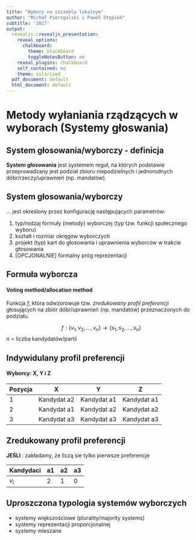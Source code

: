```yaml
---
title: "Wybory na szczeblu lokalnym"
author: "Michał Pierzgalski i Paweł Stępień"
subtitle: '2017'
output:
  revealjs::revealjs_presentation:
    reveal_options:
      chalkboard:
        theme: blackboard
        toggleNotesButton: no
    reveal_plugins: chalkboard
    self_contained: no
    theme: solarized
  pdf_document: default
  html_document: default
---
```


# Metody wyłaniania rządzących w wyborach (Systemy głoswania)

## System głosowania/wyborczy - definicja

**System głosowania** jest systemem reguł, na których podstawie
przeprowadzany jest podział zbioru niepodzielnych i jednorodnych dóbr/rzeczy/uprawnień (np. mandatów).

## System głosowania/wyborczy

... jest określony przez konfigurację następujących parametrów:

1. typ/rodzaj formuły (metody) wyborczej (typ tzw. funkcji społecznego wyboru)
2. kształt i rozmiar okręgów wyborczych
3. projekt (typ) kart do głosowania i uprawnienia wyborców w trakcie głosowania
4. [OPCJONALNIE] formalny próg reprezentacji

## Formuła wyborcza

#### Voting method/allocation method

Funkcja $f$, która odwzorowuje tzw. *zredukowany profil preferencji* głosujących na zbiór dóbr/uprawnień (np. mandatów) przeznaczonych do podziału.

$$f : \{v_1, v_2, ..., v_n\} \rightarrow \{s_1, s_2, ..., s_n\}$$
$n$ = liczba kandydatów/partii

## Indywidulany profil preferencji

#### Wyborcy: X, Y i Z

| Pozycja | X | Y | Z |
| - | - | - | - |
| 1 | Kandydat a2 | Kandydat a1 | Kandydat a1 |
| 2 | Kandydat a1 | Kandydat a2 | Kandydat a2 |
| 3 | Kandydat a3 | Kandydat a3 | Kandydat a3 |

## Zredukowany profil preferencji

**JEŚLI** : zakładamy, że liczą sie tylko pierwsze preferencje

|    Kandydaci   | a1 | a2 | a3 |
| -     | - | - | - |
| $v_i$ | 2 | 1 | 0 |



## Uproszczona typologia systemów wyborczych

- systemy większościowe (plurality/majority systems)
- systemy reprezentacji proporcjonalnej
- systemy mieszane

## 

